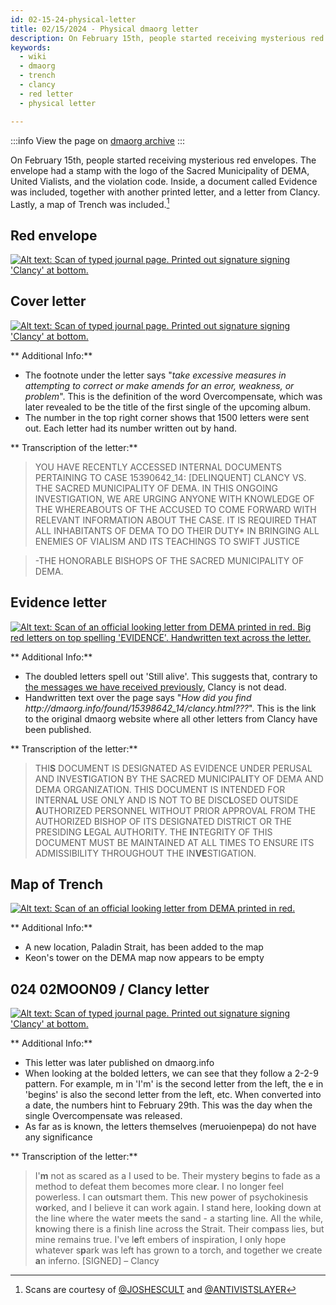 ```yaml
---
id: 02-15-24-physical-letter
title: 02/15/2024 - Physical dmaorg letter
description: On February 15th, people started receiving mysterious red envelopes with a printed out Clancy letter.
keywords:
  - wiki
  - dmaorg
  - trench
  - clancy
  - red letter
  - physical letter

---
```


:::info
View the page on [dmaorg archive](https://www.dmaorg.site/physical_letter/index.html)
:::

On February 15th, people started receiving mysterious red envelopes. The envelope had a stamp with the logo of the Sacred Municipality of DEMA, United Vialists, and the violation code. Inside, a document called Evidence was included, together with another printed letter, and a letter from Clancy. Lastly, a map of Trench was included.[^1]

## Red envelope

[![Alt text: Scan of typed journal page. Printed out signature signing 'Clancy' at bottom.](./assets/envelope.png)](./assets/envelope.png)

## Cover letter

[![Alt text: Scan of typed journal page. Printed out signature signing 'Clancy' at bottom.](./assets/physical1.jpeg)](./assets/physical1.jpeg)

** Additional Info:**
- The footnote under the letter says "*take excessive measures in attempting to correct or make amends for an error, weakness, or problem*". This is the definition of the word Overcompensate, which was later revealed to be the title of the first single of the upcoming album.
- The number in the top right corner shows that 1500 letters were sent out. Each letter had its number written out by hand.


** Transcription of the letter:**
> YOU HAVE RECENTLY ACCESSED INTERNAL DOCUMENTS PERTAINING TO CASE 15390642_14: [DELINQUENT] CLANCY VS. THE SACRED MUNICIPALITY OF DEMA.
 IN THIS ONGOING INVESTIGATION, WE ARE URGING ANYONE WITH KNOWLEDGE OF THE WHEREABOUTS OF THE ACCUSED TO COME FORWARD WITH RELEVANT INFORMATION ABOUT THE CASE. IT IS REQUIRED THAT ALL INHABITANTS OF DEMA TO DO THEIR DUTY* IN BRINGING ALL ENEMIES OF VIALISM AND ITS TEACHINGS TO SWIFT JUSTICE

> -THE HONORABLE BISHOPS OF THE SACRED MUNICIPALITY OF DEMA.

## Evidence letter

[![Alt text: Scan of an official looking letter from DEMA printed in red. Big red letters on top spelling 'EVIDENCE'. Handwritten text across the letter. ](./assets/physical2.jpeg)](./assets/physical2.jpeg)

** Additional Info:**
- The doubled letters spell out 'Still alive'. This suggests that, contrary to [the messages we have received previously](./scaledandicy/clancy-is-dead.mdx), Clancy is not dead.
- Handwritten text over the page says "*How did you find http://dmaorg<span>.</span>info/found/15398642_14/clancy.html???*". This is the link to the original dmaorg website where all other letters from Clancy have been published.

** Transcription of the letter:**

> THI<b>S</b> DOCUMENT IS DESIGNATED AS EVIDENCE UNDER PERUSAL AND INVES<b>T</b>IGATION BY THE SACRED MUNICIPAL<b>I</b>TY OF DEMA AND DEMA ORGANIZATION. THIS DOCUMENT IS INTENDED FOR INTERNA<b>L</b> USE ONLY AND IS NOT TO BE DISC<b>L</b>OSED OUTSIDE <b>A</b>UTHORIZED PERSONNEL WITHOUT PRIOR APPROVAL FROM THE AUTHORIZED BISHOP OF ITS DESIGNATED DISTRICT OR THE PRESIDING <b>L</b>EGAL AUTHORITY. THE <b>I</b>NTEGRITY OF THIS DOCUMENT MUST BE MAINTAINED AT ALL TIMES TO ENSURE ITS ADMISSIBILITY THROUGHOUT THE IN<b>VE</b>STIGATION.

## Map of Trench

[![Alt text: Scan of an official looking letter from DEMA printed in red.](./assets/physical3.jpeg)](./assets/physical3.jpeg)

** Additional Info:**
- A new location, Paladin Strait, has been added to the map
- Keon's tower on the DEMA map now appears to be empty

## 024 02MOON09 / Clancy letter

[![Alt text: Scan of typed journal page. Printed out signature signing 'Clancy' at bottom.](./assets/physical4.jpeg)](./assets/physical4.jpeg)



** Additional Info:**
- This letter was later published on dmaorg.info 
- When looking at the bolded letters, we can see that they follow a 2-2-9 pattern. For example, m in 'I'm' is the second letter from the left, the e in 'begins' is also the second letter from the left, etc. When converted into a date, the numbers hint to February 29th. This was the day when the single Overcompensate was released.
- As far as is known, the letters themselves (meruoienpepa) do not have any significance


** Transcription of the letter:**

> I'<b>m</b> not as scared as a I used to be. Their mystery b<b>e</b>gins to fade as a method to defeat them becomes more clea<b>r</b>. I no longer feel powerless. I can o<b>u</b>tsmart them. This new power of psychokinesis w<b>o</b>rked, and I believe it can work again. I stand here, look<b>i</b>ng down at the line where the water m<b>e</b>ets the sand - a starting line. All the while, k<b>n</b>owing there is a finish Iine across the Strait. Their com<b>p</b>ass lies, but mine remains true. I've l<b>e</b>ft embers of inspiration, I only hope whatever s<b>p</b>ark was left has grown to a torch, and together we create <b>a</b>n inferno. [SIGNED] – Clancy




[^1]:Scans are courtesy of [@JOSHESCULT](https://twitter.com/joshescult/status/1758225848266641704) and [@ANTIVISTSLAYER](https://twitter.com/ANTIVISTSLAYER/status/1758322097980350868)
